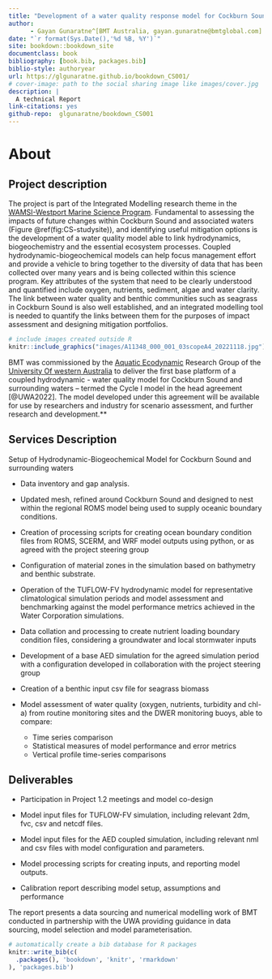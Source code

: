 ```yaml
--- 
title: "Development of a water quality response model for Cockburn Sound"
author: 
      - Gayan Gunaratne^[BMT Australia, gayan.gunaratne@bmtglobal.com] Kabir Suara^[BMT Australia, kabir.suara@bmtglobal.com] and Louise Bruce^[BMT Australia, louise.bruce@bmtglobal.com]
date: "`r format(Sys.Date(),'%d %B, %Y')`"
site: bookdown::bookdown_site
documentclass: book
bibliography: [book.bib, packages.bib]
biblio-style: authoryear
url: https://glgunaratne.github.io/bookdown_CS001/
# cover-image: path to the social sharing image like images/cover.jpg
description: |
  A technical Report
link-citations: yes
github-repo:  glgunaratne/bookdown_CS001 
---
```


# About


## Project description

The project is part of the Integrated Modelling research theme in the [WAMSI-Westport Marine Science Program](https://wamsi.org.au/research/programs/wamsi-westport-marine-science-program/).
Fundamental to assessing the impacts of future changes within Cockburn Sound and associated waters (Figure \@ref(fig:CS-studysite)), and identifying useful mitigation options is the development of a water quality model able to link hydrodynamics, biogeochemistry and the essential ecosystem processes. Coupled hydrodynamic-biogeochemical models can help focus management effort and provide a vehicle to bring together to the diversity of data that has been collected over many years and is being collected within this science program.
Key attributes of the system that need to be clearly understood and quantified include oxygen, nutrients, sediment, algae and water clarity. The link between water quality and benthic communities such as seagrass in Cockburn Sound is also well established, and an integrated modelling tool is needed to quantify the links between them for the purposes of impact assessment and designing mitigation portfolios. 



```r
# include images created outside R
knitr::include_graphics("images/A11348_000_001_03scopeA4_20221118.jpg")
```

BMT was commissioned by the [Aquatic Ecodynamic](https://aed.see.uwa.edu.au/research/models/aed/) Research Group of the [University Of western Australia](https://www.uwa.edu.au/) to deliver the first base platform of a coupled hydrodynamic - water quality model for Cockburn Sound and surrounding waters – termed the Cycle I model in the head agreement [@UWA2022]. The model developed under this agreement will be available for use by researchers and industry for scenario assessment, and further research and development.**



## Services Description  

Setup of Hydrodynamic-Biogeochemical Model for Cockburn Sound and surrounding waters

* Data inventory and gap analysis.

* Updated mesh, refined around Cockburn Sound and designed to nest within the regional ROMS model being used to supply oceanic boundary conditions.

* Creation of processing scripts for creating ocean boundary condition files from ROMS, SCERM, and WRF model outputs using python, or as agreed with the project steering group

* Configuration of material zones in the simulation based on bathymetry and benthic substrate.

* Operation of the TUFLOW-FV hydrodynamic model for representative climatological simulation periods and model assessment and benchmarking against the model performance metrics achieved in the Water Corporation simulations. 

* Data collation and processing to create nutrient loading boundary condition files, considering a groundwater and local stormwater inputs

* Development of a base AED simulation for the agreed simulation period with a configuration developed in collaboration with the project steering group

* Creation of a benthic input csv file for seagrass biomass

* Model assessment of water quality (oxygen, nutrients, turbidity and chl-a) from routine monitoring sites and the DWER monitoring buoys, able to compare:
  + Time series comparison
  + Statistical measures of model performance and error metrics  
  + Vertical profile time-series comparisons


## Deliverables

* Participation in Project 1.2 meetings and model co-design

* Model input files for TUFLOW-FV simulation, including relevant 2dm, fvc, csv and netcdf files.

* Model input files for the AED coupled simulation, including relevant nml and csv files with model configuration and parameters.

*	Model processing scripts for creating inputs, and reporting model outputs.
*	Calibration report describing model setup, assumptions and performance


The report presents a data sourcing and numerical modelling work of BMT conducted in partnership with the UWA providing guidance in data sourcing, model selection and model parameterisation.





```r
# automatically create a bib database for R packages
knitr::write_bib(c(
  .packages(), 'bookdown', 'knitr', 'rmarkdown'
), 'packages.bib')
```
